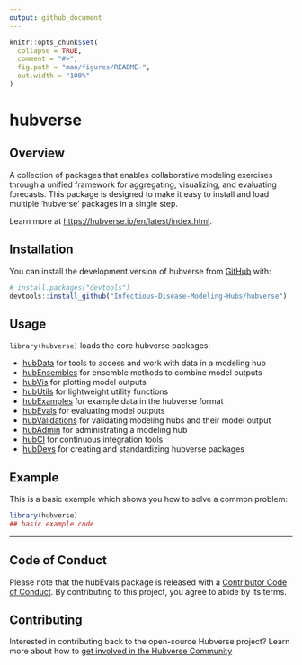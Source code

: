 ```yaml
---
output: github_document
---
```


<!-- README.md is generated from README.Rmd. Please edit that file -->

```r
knitr::opts_chunk$set(
  collapse = TRUE,
  comment = "#>",
  fig.path = "man/figures/README-",
  out.width = "100%"
)
```

# hubverse

<!-- badges: start -->
<!-- badges: end -->

## Overview

A collection of packages that enables collaborative modeling exercises through a unified framework for aggregating, visualizing, and evaluating forecasts. This package is designed to make it easy to install and load multiple 'hubverse' packages in a single step.

Learn more at <https://hubverse.io/en/latest/index.html>.

## Installation

You can install the development version of hubverse from [GitHub](https://github.com/) with:

``` r
# install.packages("devtools")
devtools::install_github("Infectious-Disease-Modeling-Hubs/hubverse")
```

## Usage

`library(hubverse)` loads the core hubverse packages:

- [hubData](https://infectious-disease-modeling-hubs.github.io/hubData/) for tools to access and work with data in a modeling hub
- [hubEnsembles](https://infectious-disease-modeling-hubs.github.io/hubEnsembles/) for ensemble methods to combine model outputs
- [hubVis](https://infectious-disease-modeling-hubs.github.io/hubVis/) for plotting model outputs
- [hubUtils](https://infectious-disease-modeling-hubs.github.io/hubUtils/) for lightweight utility functions
- [hubExamples](https://infectious-disease-modeling-hubs.github.io/hubExamples/) for example data in the hubverse format
- [hubEvals](https://infectious-disease-modeling-hubs.github.io/hubEvals/) for evaluating model outputs
- [hubValidations](https://infectious-disease-modeling-hubs.github.io/hubValidations/) for validating modeling hubs and their model output
- [hubAdmin](https://infectious-disease-modeling-hubs.github.io/hubAdmin/) for administrating a modeling hub
- [hubCI](https://infectious-disease-modeling-hubs.github.io/hubCI/) for continuous integration tools
- [hubDevs](https://infectious-disease-modeling-hubs.github.io/hubDevs/) for creating and standardizing hubverse packages

## Example

This is a basic example which shows you how to solve a common problem:

```r
library(hubverse)
## basic example code
```

***

## Code of Conduct

Please note that the hubEvals package is released with a [Contributor Code of Conduct](.github/CODE_OF_CONDUCT.md). By contributing to this project, you agree to abide by its terms.

## Contributing

Interested in contributing back to the open-source Hubverse project?
Learn more about how to [get involved in the Hubverse Community](https://hubdocs.readthedocs.io/en/latest/overview/contribute.html)
